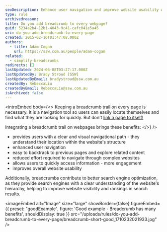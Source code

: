 ```yaml
---
seoDescription: Enhance user navigation and improve website usability with a clear breadcrumb trail, providing a visual path to help users quickly locate information and backtrack to previous pages.
type: rule
archivedreason:
title: Do you add breadcrumb to every webpage?
guid: 5234a2b4-12b1-4043-9c41-cafc041e5a45
uri: do-you-add-breadcrumb-to-every-page
created: 2015-02-16T01:47:08.000Z
authors:
  - title: Adam Cogan
    url: https://ssw.com.au/people/adam-cogan
related:
  - simplify-breadcrumbs
redirects: []
lastUpdated: 2024-06-08T03:27:17.000Z
lastUpdatedBy: Brady Stroud [SSW]
lastUpdatedByEmail: bradystroud@ssw.com.au
createdBy: RebeccaLiu
createdByEmail: RebeccaLiu@ssw.com.au
isArchived: false
---
```


<introEmbed
  body={<>
Keeping a breadcrumb trail on every page is necessary. It is a navigation tool so users can easily locate themselves and find what they are looking for quickly. But don't [link a page to itself!](/do-you-avoid-linking-a-page-to-itself/)

Integrating a breadcrumb trail on webpages brings these benefits:
  </>}
/>
- provides users with a clear and visual navigational path - they understand their location within the website's structure
- enhanced user navigation
- easy to backtrack to previous pages and explore related content
- reduced effort required to navigate through complex websites
- allows users to quickly access information - more engagement
- improves overall website usability

Additionally, breadcrumbs contribute to better search engine optimization, as they provide search engines with a clear understanding of the website's hierarchy, helping to improve website visibility and rankings in search results.

<imageEmbed
  alt="Image"
  size="large"
  showBorder={false}
  figureEmbed={{
    preset: "goodExample",
    figure: 'Good example - Breadcrumb has many benefits',
    shouldDisplay: true
  }}
  src="/uploads/rules/do-you-add-breadcrumb-to-every-page/breadcrumb-short-good_1710232021933.jpg"
/>

